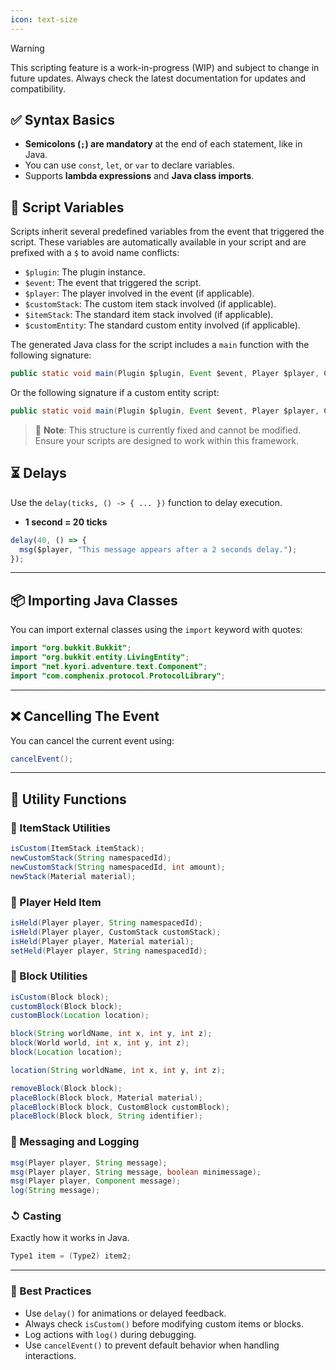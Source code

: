 ```yaml
---
icon: text-size
---
```


<Warning>
Warning

This scripting feature is a work-in-progress (WIP) and subject to change in future updates. Always check the latest documentation for updates and compatibility.
</Warning>


## ✅ Syntax Basics

* **Semicolons (`;`) are mandatory** at the end of each statement, like in Java.
* You can use `const`, `let`, or `var` to declare variables.
* Supports **lambda expressions** and **Java class imports**.

## 🌟 Script Variables

Scripts inherit several predefined variables from the event that triggered the script. These variables are automatically available in your script and are prefixed with a `$` to avoid name conflicts:

* `$plugin`: The plugin instance.
* `$event`: The event that triggered the script.
* `$player`: The player involved in the event (if applicable).
* `$customStack`: The custom item stack involved (if applicable).
* `$itemStack`: The standard item stack involved (if applicable).
* `$customEntity`: The standard custom entity involved (if applicable).

The generated Java class for the script includes a `main` function with the following signature:

```java
public static void main(Plugin $plugin, Event $event, Player $player, CustomStack $customStack, ItemStack $itemStack)
```

Or the following signature if a custom entity script:

```java
public static void main(Plugin $plugin, Event $event, Player $player, CustomEntity $customEntity)
```

> 📝 **Note**: This structure is currently fixed and cannot be modified. Ensure your scripts are designed to work within this framework.

## ⏳ Delays

Use the `delay(ticks, () -> { ... })` function to delay execution.

* **1 second = 20 ticks**

```js
delay(40, () => {
  msg($player, "This message appears after a 2 seconds delay.");
});
```

***

## 📦 Importing Java Classes

You can import external classes using the `import` keyword with quotes:

```java
import "org.bukkit.Bukkit";
import "org.bukkit.entity.LivingEntity";
import "net.kyori.adventure.text.Component";
import "com.comphenix.protocol.ProtocolLibrary";
```

***

## ❌ Cancelling The Event

You can cancel the current event using:

```java
cancelEvent();
```

***

## 🔧 Utility Functions

### 🧱 ItemStack Utilities

```java
isCustom(ItemStack itemStack);
newCustomStack(String namespacedId);
newCustomStack(String namespacedId, int amount);
newStack(Material material);
```

### 🧍 Player Held Item

```java
isHeld(Player player, String namespacedId);
isHeld(Player player, CustomStack customStack);
isHeld(Player player, Material material);
setHeld(Player player, String namespacedId);
```

### 🧱 Block Utilities

```java
isCustom(Block block);
customBlock(Block block);
customBlock(Location location);

block(String worldName, int x, int y, int z);
block(World world, int x, int y, int z);
block(Location location);

location(String worldName, int x, int y, int z);

removeBlock(Block block);
placeBlock(Block block, Material material);
placeBlock(Block block, CustomBlock customBlock);
placeBlock(Block block, String identifier);
```

### 💬 Messaging and Logging

```java
msg(Player player, String message);
msg(Player player, String message, boolean minimessage);
msg(Player player, Component message);
log(String message);
```

### ↺ Casting

Exactly how it works in Java.

```java
Type1 item = (Type2) item2;
```

***

### 📌 Best Practices

* Use `delay()` for animations or delayed feedback.
* Always check `isCustom()` before modifying custom items or blocks.
* Log actions with `log()` during debugging.
* Use `cancelEvent()` to prevent default behavior when handling interactions.
